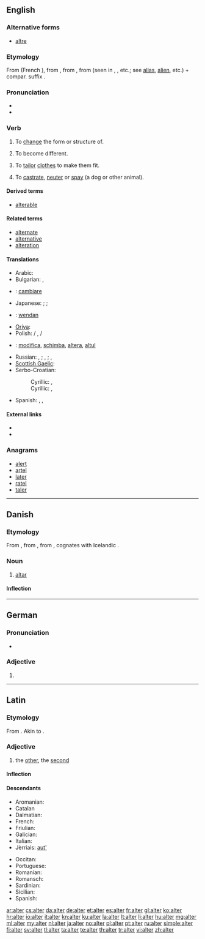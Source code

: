 {{also|Alter|älter}}
==English==

===Alternative forms===
* [[altre]] {{qualifier|obsolete}}

===Etymology===
From {{etyl|fro}} {{term|alterer|lang=fro}} (French {{term|altérer|lang=fr}}), from {{etyl|ML.}} {{term|alterare||to make other}}, from {{etyl|la}} {{term|alter||the other|lang=la}}, from {{term|al-}} (seen in {{term|alius||other}}, {{term|alienus||of another}}, etc.; see [[alias]], [[alien]], etc.) + compar. suffix {{term|-ter}}.

===Pronunciation===
* {{rhymes|ɔːltə(r)}}
* {{homophones|altar}}

===Verb===
{{en-verb}}

# {{transitive}} To [[change]] the form or structure of.
# {{intransitive}} To become different.
# {{transitive}} To [[tailor]] [[clothes]] to make them fit.
# {{transitive}} To [[castrate]], [[neuter]] or [[spay]] (a dog or other animal).

====Derived terms====
* [[alterable]]

====Related terms====
* [[alternate]]
* [[alternative]]
* [[alteration]]

====Translations====
{{trans-top|to change the form or structure of}}
* Arabic: {{t-|ar|غير|tr=ġayyara}}
* Bulgarian: {{t+|bg|променям|tr=proménjam|sc=Cyrl}}, {{t+|bg|изменям|tr=izménjam|sc=Cyrl}}
* {{ttbc|it}}: [[cambiare]]
* Japanese: {{t-|ja|変える|tr=[[かえる]], kaeru|sc=Jpan}}; {{t+|ja|変更|tr=へんこうする, henkō suru|alt=変更する|sc=Jpan}}; {{t+|ja|直す|tr=[[なおす]], naosu|sc=Jpan}}
* {{ttbc|ang}}: [[wendan]]
* [[Oriya]]: {{t-|or|ବଦଳାଇବା|sc=Orya}}
* Polish: {{t+|pl|zmieniać}} / {{t+|pl|zmienić}}, {{t-|pl|przerabiać}} / {{t+|pl|przerobić}}
* {{ttbc|ro}}: [[modifica]], [[schimba]], [[altera]], [[altul]]
{{trans-mid}}
* Russian: {{t+|ru|изменять|tr=izmenjátʹ}} {{impf}}, {{t+|ru|изменить|tr=izmenítʹ}} {{pf.}}; {{t+|ru|менять|tr=menjátʹ}} {{impf}}, {{t-|ru|поменить|tr=pomenjátʹ}} {{pf.}}; {{t+|ru|переделывать|tr=peredélyvatʹ|sc=Cyrl}} {{impf}}, {{t+|ru|переделать|tr=peredélatʹ|sc=Cyrl}} {{pf.}}
* [[Scottish Gaelic]]: {{t-|gd|mùth}}
* Serbo-Croatian:
*: Cyrillic: {{t-|sh|изменити|sc=Cyrl}}, {{t-|sh|променити|sc=Cyrl}}
*: Cyrillic: {{t-|sh|izmeniti}}, {{t-|sh|promeniti}}
* Spanish: {{t+|es|alterar}}, {{t+|es|cambiar}}, {{t-|es|modificar}}
{{trans-bottom}}

====External links====
* {{R:Webster 1913}}
* {{R:Century 1911}}

===Anagrams===
* [[alert#English|alert]]
* [[artel#English|artel]]
* [[later#English|later]]
* [[ratel#English|ratel]]
* [[taler#English|taler]]

----

==Danish==
{{wikipedia|lang=da}}

===Etymology===

From {{etyl|non|da}} {{term|altari|lang=non}}, from {{etyl|osx|da}} {{term|altari|laang=osx}}, from {{etyl|la|da}} {{term|altare||altar|lang=la}}, cognates with Icelandic {{term|altari|lang=is}}.

===Noun===
{{da-noun|stem=altr|et|e|sg-def-2=alteret}}

# [[altar]]

====Inflection====
{{da-noun-infl|stem=altr|et|e|sg-def-2=alteret|gen-sg-def-2=alterets}}

----

==German==

===Pronunciation===
* {{IPA|/ˈʔaltɐ/|lang=de}}

===Adjective===
{{head|de|adjective form}}

# {{inflected form of|alt|lang=de}}

----

==Latin==
{{attention|la|Are there standard tables which can handle this?}}

===Etymology===
From {{etyl|ine-pro|la}} {{recons|h₂élteros||the other of two|lang=ine-pro}}. Akin to {{term|alius|lang=la}}.

===Adjective===
{{la-adj-1&2|alter|altera|altera|alterum|alterum}}

# the [[other]], the [[second]]

====Inflection====
{{la-decl-mixed-ius|alter|alter|alter}}

====Descendants====
{{top2}}
* Aromanian: {{l|rup|altu}}
* Catalan {{l|ca|altre}}
* Dalmatian: {{l|dlm|jultro}}
* French: {{l|fr|autre}}
* Friulian: {{l|fur|altri}}
* Galician: {{l|gl|outro}}
* Italian: {{l|it|altro}}
* Jèrriais: [[aut']]
{{mid2}}
* Occitan: {{l|oc|autre}}
* Portuguese: {{l|pt|outro}}
* Romanian: {{l|ro|alt}}
* Romansch: {{l|rm|auter}}
* Sardinian: {{l|sc|àteru}}
* Sicilian: {{l|scn|àutru}}
* Spanish: {{l|es|otro}}
{{bottom}}

[[ar:alter]]
[[cs:alter]]
[[da:alter]]
[[de:alter]]
[[et:alter]]
[[es:alter]]
[[fr:alter]]
[[gl:alter]]
[[ko:alter]]
[[hr:alter]]
[[io:alter]]
[[it:alter]]
[[kn:alter]]
[[ku:alter]]
[[la:alter]]
[[lt:alter]]
[[li:alter]]
[[hu:alter]]
[[mg:alter]]
[[ml:alter]]
[[my:alter]]
[[nl:alter]]
[[ja:alter]]
[[no:alter]]
[[pl:alter]]
[[pt:alter]]
[[ru:alter]]
[[simple:alter]]
[[fi:alter]]
[[sv:alter]]
[[tl:alter]]
[[ta:alter]]
[[te:alter]]
[[th:alter]]
[[tr:alter]]
[[vi:alter]]
[[zh:alter]]